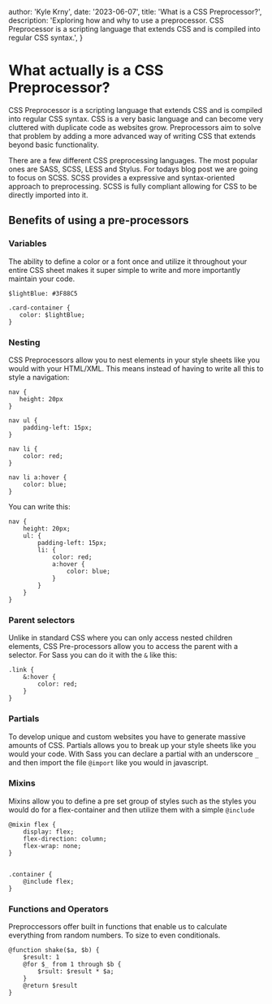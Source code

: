 
  author: 'Kyle Krny',
  date: '2023-06-07',
  title: 'What is a CSS Preprocessor?',
  description:
    'Exploring how and why to use a preprocessor. CSS Preprocessor is a scripting language that extends CSS and is compiled into regular CSS syntax.',
}


# What actually is a CSS Preprocessor?

CSS Preprocessor is a scripting language that extends CSS and is compiled into regular CSS syntax. CSS is a very basic language and can become very cluttered with duplicate code as websites grow. Preprocessors aim to solve that problem by adding a more advanced way of writing CSS that extends beyond basic functionality.

There are a few different CSS preprocessing languages. The most popular ones are SASS, SCSS, LESS and Stylus. For todays blog post we are going to focus on SCSS. SCSS provides a expressive and syntax-oriented approach to preprocessing. SCSS is fully compliant allowing for CSS to be directly imported into it.


## Benefits of using a pre-processors

### Variables 
The ability to define a color or a font once and utilize it throughout your entire CSS sheet makes it super simple to write and more importantly maintain your code.

```
$lightBlue: #3F88C5

.card-container {
   color: $lightBlue;
}

```

### Nesting 
CSS Preprocessors allow you to nest elements in your style sheets like you would with your HTML/XML. This means instead of having to write all this to style a navigation:

```
nav { 
   height: 20px
}

nav ul {
    padding-left: 15px;
}

nav li {
    color: red;
}

nav li a:hover {
    color: blue;
}
```
You can write this:

```
nav {
    height: 20px;
    ul: {
        padding-left: 15px;
        li: {
            color: red;
            a:hover {
                color: blue;
            }
        }
    }
}

```

### Parent selectors 
Unlike in standard CSS where you can only access nested children elements, CSS Pre-processors allow you to access the parent with a selector. For Sass you can do it with the `&` like this:
```
.link {
    &:hover {
        color: red;
    }
}
```
### Partials
To develop unique and custom websites you have to generate massive amounts of CSS. Partials allows you to break up your style sheets like you would your code. With Sass you can declare a partial with an underscore `_` and then import the file `@import` like you would in javascript.


### Mixins
Mixins allow you to define a pre set group of styles such as the styles you would do for a flex-container and then utilize them with a simple `@include`

```
@mixin flex {
    display: flex;
    flex-direction: column;
    flex-wrap: none;
}


.container {
    @include flex;
}

```
### Functions and Operators 
Preproccessors offer built in functions that enable us to calculate everything from random numbers. To size to even conditionals.

```
@function shake($a, $b) {
    $result: 1
    @for $_ from 1 through $b {
        $rsult: $result * $a;
    }
    @return $result
}
```